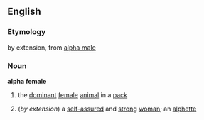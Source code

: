 ==English==
===Etymology===
by extension, from [[alpha male]]
===Noun===
'''alpha female'''
#{{biology}} the [[dominant]] [[female]] [[animal]] in a [[pack]]
#(''by extension'') a [[self-assured]] and [[strong]] [[woman]]; an [[alphette]]
